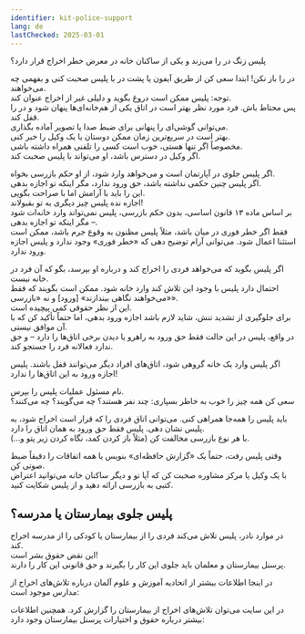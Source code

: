 ```yaml
---
identifier: kit-police-support
lang: de
lastChecked: 2025-03-01
---
```


پلیس زنگ در را می‌زند و یکی از ساکنان خانه در معرض خطر اخراج قرار دارد؟

در را باز نکن! ابتدا سعی کن از طریق آیفون یا پشت در با پلیس صحبت کنی و بفهمی چه می‌خواهند.<br/>
توجه: پلیس ممکن است دروغ بگوید و دلیلی غیر از اخراج عنوان کند.<br/>
پس محتاط باش. فرد مورد نظر بهتر است در اتاق یکی از هم‌خانه‌ای‌ها پنهان شود و در را قفل کند.<br/>
می‌توانی گوشی‌ای را پنهانی برای ضبط صدا یا تصویر آماده بگذاری.<br/>
بهتر است در سریع‌ترین زمان ممکن دوستان یا یک وکیل را خبر کنی.<br/>
مخصوصاً اگر تنها هستی، خوب است کسی را تلفنی همراه داشته باشی.<br/>
اگر وکیل در دسترس باشد، او می‌تواند با پلیس صحبت کند.

اگر پلیس جلوی در آپارتمان است و می‌خواهد وارد شود، از او حکم بازرسی بخواه.<br/>
اگر پلیس چنین حکمی نداشته باشد، حق ورود ندارد، مگر اینکه تو اجازه بدهی.<br/>
این را باید با آرامش اما با صراحت بگویی.<br/>
اجازه نده پلیس چیز دیگری به تو بقبولاند!<br/>
بر اساس ماده ۱۳ قانون اساسی، بدون حکم بازرسی، پلیس نمی‌تواند وارد خانه‌ات شود – مگر اینکه تو اجازه بدهی.<br/>
فقط اگر خطر فوری در میان باشد، مثلاً پلیس مظنون به وقوع جرم باشد، ممکن است استثنا اعمال شود. می‌توانی آرام توضیح دهی که «خطر فوری» وجود ندارد و پلیس اجازه ورود ندارد.

اگر پلیس بگوید که می‌خواهد فردی را اخراج کند و درباره او بپرسد، بگو که آن فرد در خانه نیست.<br/>
احتمال دارد پلیس با وجود این تلاش کند وارد خانه شود. ممکن است بگویند که فقط «می‌خواهند نگاهی بیندازند» [ورود] و نه «بازرسی».<br/>
این از نظر حقوقی کمی پیچیده است.<br/>
برای جلوگیری از تشدید تنش، شاید لازم باشد اجازه ورود بدهی، اما حتماً تأکید کن که با آن موافق نیستی.<br/>
در واقع، پلیس در این حالت فقط حق ورود به راهرو یا دیدن برخی اتاق‌ها را دارد – و حق ندارد فعالانه فرد را جستجو کند.

اگر پلیس وارد یک خانه گروهی شود، اتاق‌های افراد دیگر می‌توانند قفل باشند. پلیس اجازه ورود به این اتاق‌ها را ندارد!

نام مسئول عملیات پلیس را بپرس.<br/>
سعی کن همه چیز را خوب به خاطر بسپاری: چند نفر هستند؟ چه می‌گویند؟ چه می‌کنند؟

باید پلیس را همه‌جا همراهی کنی. می‌توانی اتاق فردی را که قرار است اخراج شود، به پلیس نشان دهی. پلیس فقط حق ورود به همان اتاق را دارد.<br/>
با هر نوع بازرسی مخالفت کن (مثلاً باز کردن کمد، نگاه کردن زیر پتو و...).

وقتی پلیس رفت، حتماً یک «گزارش حافظه‌ای» بنویس یا همه اتفاقات را دقیقاً ضبط صوتی کن.<br/>
با یک وکیل یا مرکز مشاوره صحبت کن که آیا تو و دیگر ساکنان خانه می‌توانید اعتراض کتبی به بازرسی ارائه دهید و از پلیس شکایت کنید.

## پلیس جلوی بیمارستان یا مدرسه؟

در موارد نادر، پلیس تلاش می‌کند فردی را از بیمارستان یا کودکی را از مدرسه اخراج کند.<br/>
این نقض حقوق بشر است!<br/>
پرسنل بیمارستان و معلمان باید جلوی این کار را بگیرند و حق قانونی این کار را دارند.

در اینجا اطلاعات بیشتر از اتحادیه آموزش و علوم آلمان درباره تلاش‌های اخراج از مدارس موجود است:
<ExternalShortLink identifier="gew" />

در این سایت می‌توان تلاش‌های اخراج از بیمارستان را گزارش کرد. همچنین اطلاعات بیشتر درباره حقوق و اختیارات پرسنل بیمارستان وجود دارد:
<ExternalShortLink identifier="krankenhaus" />